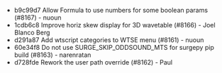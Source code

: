 - b9c99d7 Allow Formula to use numbers for some boolean params (#8167) - nuoun
- 1cdb6c8 Improve horiz skew display for 3D wavetable (#8166) - Joel Blanco Berg
- d291a87 Add wtscript categories to WTSE menu (#8161) - nuoun
- 60e34f8 Do not use SURGE_SKIP_ODDSOUND_MTS for surgepy pip build (#8163) - narenratan
- d728fde Rework the user path override (#8162) - Paul